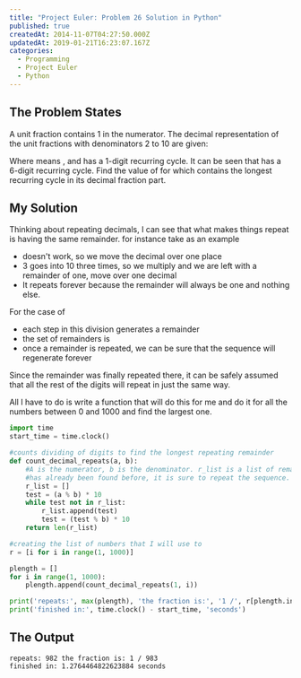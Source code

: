 ```yaml
---
title: "Project Euler: Problem 26 Solution in Python"
published: true
createdAt: 2014-11-07T04:27:50.000Z
updatedAt: 2019-01-21T16:23:07.167Z
categories:
  - Programming
  - Project Euler
  - Python
---
```


## The Problem States

A unit fraction contains 1 in the numerator. The decimal representation of the unit fractions with denominators 2 to
10 are given:

<InlineMath math="1/2=0.5, 1/2=0.(3), 1/4=0.25, 1/5=0.2, 1/6=0.1(6), 1/7=0.(142857), 1/8=0.125, 1/9=0.(1), 1/10=0.1" />

Where <InlineMath math="0.1(6)" /> means <InlineMath math="0.166666..." />, and has a 1-digit recurring cycle.
It can be seen that <InlineMath math="\frac{1}{7}" /> has a 6-digit recurring cycle. Find the value of <InlineMath math="d < 1000" />
for which <InlineMath math="\frac{1}{d}" /> contains the longest recurring cycle in its decimal fraction part.

## My Solution

Thinking about repeating decimals, I can see that what makes things repeat is having the same remainder. for instance
take <InlineMath children="\frac{1}{3}" /> as an example

- <InlineMath math="3\overline{)1}" /> doesn't work, so we move the decimal over one place
- <InlineMath math="3\overline{)10}" /> 3 goes into 10 three times, so we multiply <InlineMath math="3x3" /> and we are left with a
remainder of one, move over one decimal
- It repeats forever because the remainder will always be one and nothing else.

For the case of <InlineMath math="\frac{1}{7}" />

- <InlineMath math="\stackrel{0.142857}{7\overline{)1.00000}}" /> each step in this division generates a remainder
- the set of remainders is <InlineMath math="3, 2, 6, 4, 5, 1, 3..." />
- once a remainder is repeated, we can be sure that the sequence will regenerate forever

Since the remainder was finally repeated there, it can be safely assumed that all the rest of the digits will repeat
in just the same way.

All I have to do is write a function that will do this for me and do it for all the numbers between 0 and 1000 and
find the largest one.

```python
import time
start_time = time.clock()

#counts dividing of digits to find the longest repeating remainder
def count_decimal_repeats(a, b):
    #A is the numerator, b is the denominator. r_list is a list of remainders, once it find a remainder that
    #has already been found before, it is sure to repeat the sequence. Returns the length of the remainder list
    r_list = []
    test = (a % b) * 10
    while test not in r_list:
        r_list.append(test)
        test = (test % b) * 10
    return len(r_list)

#creating the list of numbers that I will use to
r = [i for i in range(1, 1000)]

plength = []
for i in range(1, 1000):
    plength.append(count_decimal_repeats(1, i))

print('repeats:', max(plength), 'the fraction is:', '1 /', r[plength.index(max(plength))])
print('finished in:', time.clock() - start_time, 'seconds')
```

## The Output

```text
repeats: 982 the fraction is: 1 / 983
finished in: 1.2764464822623884 seconds
```
